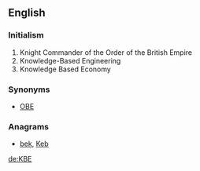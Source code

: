 ==English==
{{wikipedia}}

===Initialism===
{{head|en|initialism}}
# Knight Commander of the Order of the British Empire
# Knowledge-Based Engineering
# Knowledge Based Economy

===Synonyms===
* {{sense|Knight Commander}} [[OBE]]

===Anagrams===
* [[bek#English|bek]], [[Keb#English|Keb]]

[[de:KBE]]